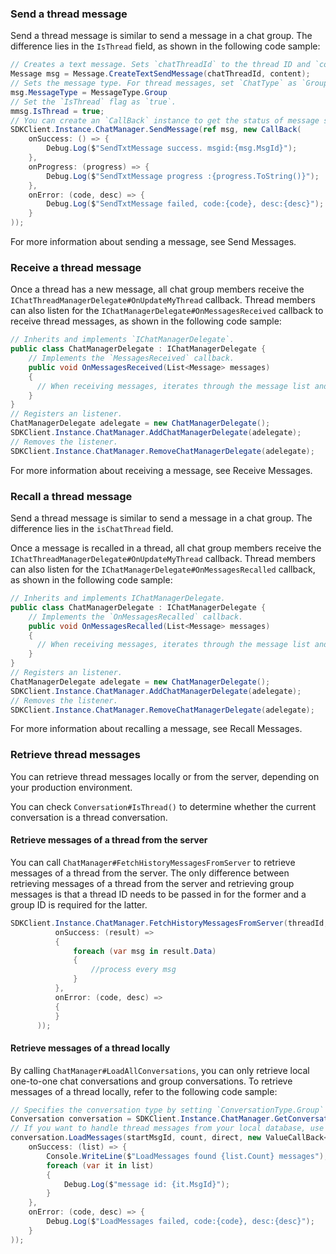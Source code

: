 <PlatformWrapper platform="unity">

### Send a thread message

Send a thread message is similar to send a message in a chat group. The difference lies in the `IsThread` field, as shown in the following code sample:

```csharp
// Creates a text message. Sets `chatThreadId` to the thread ID and `content` to the message content.
Message msg = Message.CreateTextSendMessage(chatThreadId, content);
// Sets the message type. For thread messages, set `ChatType` as `GroupChat`.
msg.MessageType = MessageType.Group
// Set the `IsThread` flag as `true`.
mmsg.IsThread = true;
// You can create an `CallBack` instance to get the status of message sending. You can update the message status in the callback, such as the information to display when users failed to send a message.
SDKClient.Instance.ChatManager.SendMessage(ref msg, new CallBack(
    onSuccess: () => {
        Debug.Log($"SendTxtMessage success. msgid:{msg.MsgId}");
    },
    onProgress: (progress) => {
        Debug.Log($"SendTxtMessage progress :{progress.ToString()}");
    },
    onError: (code, desc) => {
        Debug.Log($"SendTxtMessage failed, code:{code}, desc:{desc}");
    }
));
```

For more information about sending a message, see <Link to="/agora-chat/client-api/messages/send-receive-messages#send-a-text-message">Send Messages</Link>.


### Receive a thread message

Once a thread has a new message, all chat group members receive the `IChatThreadManagerDelegate#OnUpdateMyThread` callback. Thread members can also listen for the `IChatManagerDelegate#OnMessagesReceived` callback to receive thread messages, as shown in the following code sample:

```csharp
// Inherits and implements `IChatManagerDelegate`.
public class ChatManagerDelegate : IChatManagerDelegate {
    // Implements the `MessagesReceived` callback.
    public void OnMessagesReceived(List<Message> messages)
    {
      // When receiving messages, iterates through the message list and parses and displays the message.
    }
}
// Registers an listener.
ChatManagerDelegate adelegate = new ChatManagerDelegate();
SDKClient.Instance.ChatManager.AddChatManagerDelegate(adelegate);
// Removes the listener.
SDKClient.Instance.ChatManager.RemoveChatManagerDelegate(adelegate);
```

For more information about receiving a message, see <Link to="/agora-chat/client-api/messages/send-receive-messages#receive-a-message">Receive Messages</Link>.


### Recall a thread message

Send a thread message is similar to send a message in a chat group. The difference lies in the `isChatThread` field.

Once a message is recalled in a thread, all chat group members receive the `IChatThreadManagerDelegate#OnUpdateMyThread` callback. Thread members can also listen for the `IChatManagerDelegate#OnMessagesRecalled` callback, as shown in the following code sample:

```csharp
// Inherits and implements IChatManagerDelegate.
public class ChatManagerDelegate : IChatManagerDelegate {
    // Implements the `OnMessagesRecalled` callback.
    public void OnMessagesRecalled(List<Message> messages)
    {
      // When receiving messages, iterates through the message list and parses and displays the message.
    }
}
// Registers an listener.
ChatManagerDelegate adelegate = new ChatManagerDelegate();
SDKClient.Instance.ChatManager.AddChatManagerDelegate(adelegate);
// Removes the listener.
SDKClient.Instance.ChatManager.RemoveChatManagerDelegate(adelegate);
```

For more information about recalling a message, see <Link to="/agora-chat/client-api/messages/send-receive-messages#recall-a-message">Recall Messages</Link>.


### Retrieve thread messages

You can retrieve thread messages locally or from the server, depending on your production environment.

You can check `Conversation#IsThread()` to determine whether the current conversation is a thread conversation.


#### Retrieve messages of a thread from the server

You can call `ChatManager#FetchHistoryMessagesFromServer` to retrieve messages of a thread from the server. The only difference between retrieving messages of a thread from the server and retrieving group messages is that a thread ID needs to be passed in for the former and a group ID is required for the latter.

```c#
SDKClient.Instance.ChatManager.FetchHistoryMessagesFromServer(threadId, ConversationType.Group, startMsgId, pageSize, MessageSearchDirection.DOWN, new ValueCallBack<CursorResult<Message>>(
          onSuccess: (result) =>
          {
              foreach (var msg in result.Data)
              {
                  //process every msg
              }
          },
          onError: (code, desc) =>
          {
          }
      ));
```

#### Retrieve messages of a thread locally

By calling `ChatManager#LoadAllConversations`, you can only retrieve local one-to-one chat conversations and group conversations. To retrieve messages of a thread locally, refer to the following code sample:

```csharp
// Specifies the conversation type by setting `ConversationType.Group` and setting `isChatThread` as `true`.
Conversation conversation = SDKClient.Instance.ChatManager.GetConversation(chatThreadId, EMConversationType.GroupChat, createIfNotExists, isChatThread);
// If you want to handle thread messages from your local database, use the following methods to retrieve the messages. The SDK automatically loads and stores the retrieved messages to the memory.
conversation.LoadMessages(startMsgId, count, direct, new ValueCallBack<List<Message>>(
    onSuccess: (list) => {
        Console.WriteLine($"LoadMessages found {list.Count} messages");
        foreach (var it in list)
        {
            Debug.Log($"message id: {it.MsgId}");
        }
    },
    onError: (code, desc) => {
        Debug.Log($"LoadMessages failed, code:{code}, desc:{desc}");
    }
));
```

</PlatformWrapper>